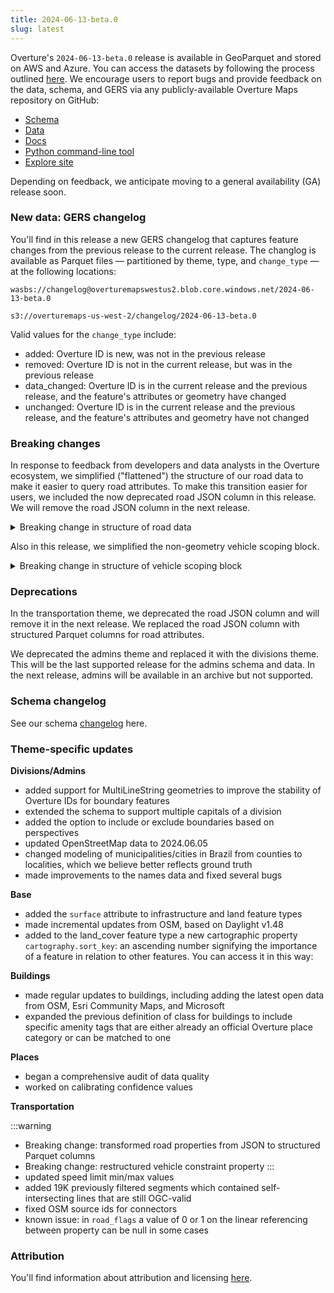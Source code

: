 ```yaml
---
title: 2024-06-13-beta.0
slug: latest
---
```


Overture's `2024-06-13-beta.0` release is available in GeoParquet and stored on AWS and Azure. You can access the datasets by following the process outlined [here](https://docs.overturemaps.org/getting-data/). We encourage users to report bugs and provide feedback on the data, schema, and GERS via any publicly-available Overture Maps repository on GitHub: 

- [Schema](https://github.com/OvertureMaps/schema)
- [Data](https://github.com/OvertureMaps/data)
- [Docs](https://github.com/OvertureMaps/docs)
- [Python command-line tool](https://github.com/OvertureMaps/overturemaps-py)
- [Explore site](https://github.com/OvertureMaps/io-site)

Depending on feedback, we anticipate moving to a general availability (GA) release soon.

### New data: GERS changelog

You'll find in this release a new GERS changelog that captures feature changes from the previous release to the current release. The changlog is available as Parquet files &mdash; partitioned by theme, type, and `change_type` &mdash; at the following locations:
```
wasbs://changelog@overturemapswestus2.blob.core.windows.net/2024-06-13-beta.0

s3://overturemaps-us-west-2/changelog/2024-06-13-beta.0
```
Valid values for the `change_type` include:
- added: Overture ID is new, was not in the previous release
- removed: Overture ID is not in the current release, but was in the previous release
- data_changed: Overture ID is in the current release and the previous release, and the feature's attributes or geometry have changed
- unchanged: Overture ID is in the current release and the previous release, and the feature's attributes and geometry have not changed 



### Breaking changes

In response to feedback from developers and data analysts in the Overture ecosystem, we simplified ("flattened") the structure of our road data to make it easier to query road attributes. To make this transition easier for users, we included the now deprecated road JSON column in this release. We will remove the road JSON column in the next release. 

<details>
        <summary>Breaking change in structure of road data</summary>
        <div>

| old JSON path	| new Parquet column | 
| ------------- | ------------------ |
| road.restrictions.speed_limits |	speed_limits |
| road.restrictions.access	| access_restrictions |
| road.restrictions.prohibited_transitions | prohibited_transitions |
| road.surface | road_surface |
| road.flags | road_flags |
| road.width | width_rules |
| road.lanes | lanes |
| road.level | level_rules |

</div>
</details>

Also in this release, we simplified the non-geometry vehicle scoping block.

<details>
        <summary>Breaking change in structure of vehicle scoping block</summary>
        <div>
<Tabs>
<TabItem value="old speed_limits structure" label="old speed_limits structure" default>
```
speed_limits:
  when:
    ...
    vehicle:
      axle_count:
        is_more_than:
          value:
          unit:
        is_less_than:
          ...
        ...
        ...
      height:
        ...
      length:
        ...
      weight:
        ...
      width:
        ...
```
</TabItem>
<TabItem value="new speed_limits structure" label="new speed_limits structure" default>

```
speed_limits:
  when:
    ...
    vehicle:
      - dimension: <axle_count, height, length, weight, width>
        comparison: <greater_than, greater_than_equal, equal, less_than, less_than_equal>
        value: str
        unit: str
```
</TabItem>

</Tabs>
</div>
</details>


### Deprecations

In the transportation theme, we deprecated the road JSON column and will remove it in the next release. We replaced the road JSON column with structured Parquet columns for road attributes.

We deprecated the admins theme and replaced it with the divisions theme. This will be the last supported release for the admins schema and data. In the next release, admins will be available in an archive but not supported. 

### Schema changelog

See our schema [changelog](https://github.com/OvertureMaps/schema/releases) here.

### Theme-specific updates

**Divisions/Admins**

- added support for MultiLineString geometries to improve the stability of Overture IDs for boundary features
- extended the schema to support multiple capitals of a division
- added the option to include or exclude boundaries based on perspectives
- updated OpenStreetMap data to 2024.06.05
- changed modeling of municipalities/cities in Brazil from counties to localities, which we believe better reflects ground truth
- made improvements to the names data and fixed several bugs 

**Base**

- added the `surface` attribute to infrastructure and land feature types
- made incremental updates from OSM, based on Daylight v1.48
- added to the land_cover feature type a new cartographic property `cartography.sort_key`: an ascending number signifying the importance of a feature in relation to other features. You can access it in this way:


**Buildings**

- made regular updates to buildings, including adding the latest open data from OSM, Esri Community Maps, and Microsoft 
- expanded the previous definition of class for buildings to include specific amenity tags that are either already an official Overture place category or can be matched to one

**Places**

- began a comprehensive audit of data quality
- worked on calibrating confidence values

**Transportation**

:::warning
- Breaking change: transformed road properties from JSON to structured Parquet columns
- Breaking change: restructured vehicle constraint property
:::
- updated speed limit min/max values 
- added 19K previously filtered segments which contained self-intersecting lines that are still OGC-valid
- fixed OSM source ids for connectors
- known issue: in `road_flags` a value of 0 or 1 on the linear referencing between property can be null in some cases


### Attribution

You'll find information about attribution and licensing [here](https://docs.overturemaps.org/attribution/).
